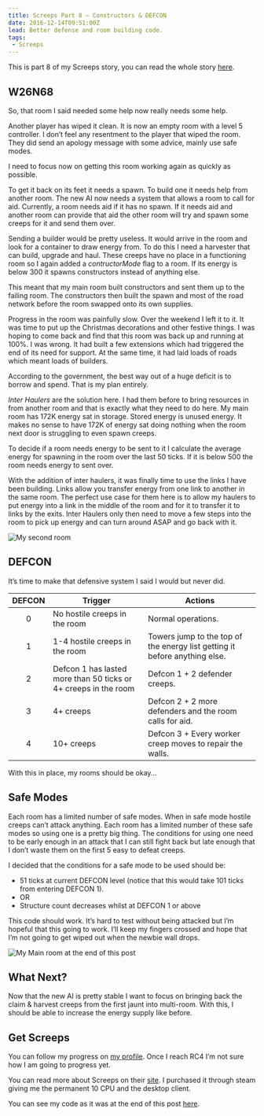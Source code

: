 ```yaml
---
title: Screeps Part 8 – Constructors & DEFCON
date: 2016-12-14T09:51:00Z
lead: Better defense and room building code.
tags:
 - Screeps
---
```

This is part 8 of my Screeps story, you can read the whole story [here](/articles/screeps).

## W26N68

So, that room I said needed some help now really needs some help.

Another player has wiped it clean. It is now an empty room with a level 5 controller. I don’t feel any resentment to the player that wiped the room. They did send an apology message with some advice, mainly use safe modes.

I need to focus now on getting this room working again as quickly as possible.

To get it back on its feet it needs a spawn. To build one it needs help from another room. The new AI now needs a system that allows a room to call for aid. Currently, a room needs aid if it has no spawn. If it needs aid and another room can provide that aid the other room will try and spawn some creeps for it and send them over.

Sending a builder would be pretty useless. It would arrive in the room and look for a container to draw energy from. To do this I need a harvester that can build, upgrade and haul. These creeps have no place in a functioning room so I again added a _contructorMode_ flag to a room. If its energy is below 300 it spawns constructors instead of anything else.

This meant that my main room built constructors and sent them up to the failing room. The constructors then built the spawn and most of the road network before the room swapped onto its own supplies.

Progress in the room was painfully slow. Over the weekend I left it to it. It was time to put up the Christmas decorations and other festive things. I was hoping to come back and find that this room was back up and running at 100%. I was wrong. It had built a few extensions which had triggered the end of its need for support. At the same time, it had laid loads of roads which meant loads of builders.

According to the government, the best way out of a huge deficit is to borrow and spend. That is my plan entirely.

_Inter Haulers_ are the solution here. I had them before to bring resources in from another room and that is exactly what they need to do here. My main room has 172K energy sat in storage. Stored energy is unused energy. It makes no sense to have 172K of energy sat doing nothing when the room next door is struggling to even spawn creeps.

To decide if a room needs energy to be sent to it I calculate the average energy for spawning in the room  over the last 50 ticks. If it is below 500 the room needs energy to sent over.

With the addition of inter haulers, it was finally time to use the links I have been building. Links allow you transfer energy from one link to another in the same room. The perfect use case for them here is to allow my haulers to put energy into a link in the middle of the room and for it to transfer it to links by the exits. Inter Haulers only then need to move a few steps into the room to pick up energy and can turn around ASAP and go back with it.

![My second room](./room2.png)

## DEFCON

It’s time to make that defensive system I said I would but never did.

|DEFCON|Trigger|Actions|
|:----:|-------|-------|
|0|No hostile creeps in the room|Normal operations.|
|1|1-4 hostile creeps in the room|Towers jump to the top of the energy list getting it before anything else.|
|2|Defcon 1 has lasted more than 50 ticks or 4+ creeps in the room|Defcon 1 + 2 defender creeps.|
|3|4+ creeps|Defcon 2 + 2 more defenders and the room calls for aid.|
|4|10+ creeps|Defcon 3 + Every worker creep moves to repair the walls.|

With this in place, my rooms should  be okay…

## Safe Modes

Each room has a limited number of safe modes. When in safe mode hostile creeps can’t attack anything. Each room has a limited number of these safe modes so using one is a pretty big thing. The conditions for using one need to be early enough in an attack that I can still fight back but late enough that I don’t waste them on the first 5 easy to defeat creeps.

I decided that the conditions for a safe mode to be used should be:

  - 51 ticks at current DEFCON level (notice that this would take 101 ticks from entering DEFCON 1).
  - OR
  - Structure count decreases whilst at DEFCON 1 or above

This code should work. It’s hard to test without being attacked but I’m hopeful that this going to work. I’ll keep my fingers crossed and hope that I’m not going to get wiped out when the newbie wall drops.

![My Main room at the end of this post](./room1.png)

## What Next?

Now that the new AI is pretty stable I want to focus on bringing back the claim & harvest creeps from the first jaunt into multi-room. With this, I should be able to increase the energy supply like before.

## Get Screeps

You can follow my progress on [my profile](https://screeps.com/a/#!/profile/Arcath). Once I reach RC4 I’m not sure how I am going to progress yet.

You can read more about Screeps on their [site](https://screeps.com/). I purchased it through steam giving me the permanent 10 CPU and the desktop client.

You can see my code as it was at the end of this post [here](https://github.com/Arcath/screeps-code/tree/ca873557daf0cf6cfc3da58dc55d653d55f04d97).
